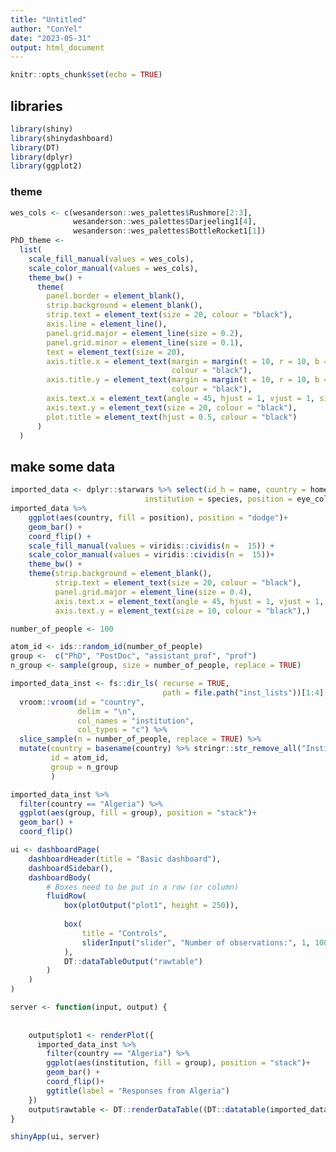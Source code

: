 ```yaml
---
title: "Untitled"
author: "ConYel"
date: "2023-05-31"
output: html_document
---
```


```r
knitr::opts_chunk$set(echo = TRUE)
```
## libraries
```r
library(shiny)
library(shinydashboard)
library(DT)
library(dplyr)
library(ggplot2)
```
### theme
```r
wes_cols <- c(wesanderson::wes_palettes$Rushmore[2:3],
              wesanderson::wes_palettes$Darjeeling1[4],
              wesanderson::wes_palettes$BottleRocket1[1])
PhD_theme <-
  list(
    scale_fill_manual(values = wes_cols),
    scale_color_manual(values = wes_cols),
    theme_bw() +
      theme(
        panel.border = element_blank(),
        strip.background = element_blank(),
        strip.text = element_text(size = 20, colour = "black"),
        axis.line = element_line(),
        panel.grid.major = element_line(size = 0.2),
        panel.grid.minor = element_line(size = 0.1),
        text = element_text(size = 20),
        axis.title.x = element_text(margin = margin(t = 10, r = 10, b = 10, l = 10),
                                    colour = "black"),
        axis.title.y = element_text(margin = margin(t = 10, r = 10, b = 10, l = 10),
                                    colour = "black"),
        axis.text.x = element_text(angle = 45, hjust = 1, vjust = 1, size = 20),
        axis.text.y = element_text(size = 20, colour = "black"),
        plot.title = element_text(hjust = 0.5, colour = "black")
      )
  )
```

## make some data
```r
imported_data <- dplyr::starwars %>% select(id_h = name, country = homeworld, 
                              institution = species, position = eye_color)
imported_data %>% 
    ggplot(aes(country, fill = position), position = "dodge")+
    geom_bar() +
    coord_flip() +
    scale_fill_manual(values = viridis::cividis(n =  15)) +
    scale_color_manual(values = viridis::cividis(n =  15))+
    theme_bw() +
    theme(strip.background = element_blank(),
          strip.text = element_text(size = 20, colour = "black"),
          panel.grid.major = element_line(size = 0.4),
          axis.text.x = element_text(angle = 45, hjust = 1, vjust = 1, size = 12),
          axis.text.y = element_text(size = 10, colour = "black"),)

number_of_people <- 100

atom_id <- ids::random_id(number_of_people)
group <-  c("PhD", "PostDoc", "assistant_prof", "prof")
n_group <- sample(group, size = number_of_people, replace = TRUE)

imported_data_inst <- fs::dir_ls( recurse = TRUE, 
                                  path = file.path("inst_lists"))[1:4] %>% 
  vroom::vroom(id = "country", 
               delim = "\n", 
               col_names = "institution", 
               col_types = "c") %>% 
  slice_sample(n = number_of_people, replace = TRUE) %>% 
  mutate(country = basename(country) %>% stringr::str_remove_all("Institutes_|.txt"),
         id = atom_id,
         group = n_group
         )

imported_data_inst %>% 
  filter(country == "Algeria") %>% 
  ggplot(aes(group, fill = group), position = "stack")+
  geom_bar() +
  coord_flip()

```


```r

ui <- dashboardPage(
    dashboardHeader(title = "Basic dashboard"),
    dashboardSidebar(),
    dashboardBody(
        # Boxes need to be put in a row (or column)
        fluidRow(
            box(plotOutput("plot1", height = 250)),
            
            box(
                title = "Controls",
                sliderInput("slider", "Number of observations:", 1, 100, 50)
            ),
            DT::dataTableOutput("rawtable")
        )
    )
)

server <- function(input, output) { 
    
    
    output$plot1 <- renderPlot({
      imported_data_inst %>% 
        filter(country == "Algeria") %>% 
        ggplot(aes(institution, fill = group), position = "stack")+
        geom_bar() +
        coord_flip()+
        ggtitle(label = "Responses from Algeria")
    })
    output$rawtable <- DT::renderDataTable((DT::datatable(imported_data_inst)))
}

shinyApp(ui, server)
```

